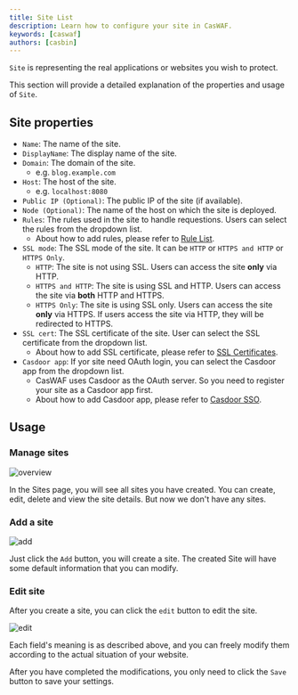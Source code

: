 ```yaml
---
title: Site List
description: Learn how to configure your site in CasWAF.
keywords: [caswaf]
authors: [casbin]
---
```


`Site` is representing the real applications or websites you wish to protect.

This section will provide a detailed explanation of the properties and usage of `Site`.

## Site properties

- `Name`: The name of the site.
- `DisplayName`: The display name of the site.
- `Domain`: The domain of the site.
  - e.g. `blog.example.com`
- `Host`: The host of the site.
  - e.g. `localhost:8080`
- `Public IP (Optional)`: The public IP of the site (if available).
- `Node (Optional)`: The name of the host on which the site is deployed.
- `Rules`: The rules used in the site to handle requestions. Users can select the rules from the dropdown list.
  - About how to add rules, please refer to [Rule List](/docs/rule).
- `SSL mode`: The SSL mode of the site. It can be `HTTP` or `HTTPS and HTTP` or `HTTPS Only`.
  - `HTTP`: The site is not using SSL. Users can access the site **only** via HTTP.
  - `HTTPS and HTTP`: The site is using SSL and HTTP. Users can access the site via **both** HTTP and HTTPS.
  - `HTTPS Only`: The site is using SSL only. Users can access the site **only** via HTTPS. If users access the site via HTTP, they will be redirected to HTTPS.
- `SSL cert`: The SSL certificate of the site. User can select the SSL certificate from the dropdown list.
  - About how to add SSL certificate, please refer to [SSL Certificates](/docs/cert).
- `Casdoor app`: If yor site need OAuth login, you can select the Casdoor app from the dropdown list.
  - CasWAF uses Casdoor as the OAuth server. So you need to register your site as a Casdoor app first.
  - About how to add Casdoor app, please refer to [Casdoor SSO](/docs/casdoor-sso).

## Usage

### Manage sites

![overview](/img/sites/sites.png)

In the Sites page, you will see all sites you have created. You can create, edit, delete and view the site details. But now we don't have any sites.

### Add a site

![add](/img/sites/addsite.png)

Just click the `Add` button, you will create a site. The created Site will have some default information that you can modify.

### Edit site

After you create a site, you can click the `edit` button to edit the site.

![edit](/img/sites/editsite.png)

Each field's meaning is as described above, and you can freely modify them according to the actual situation of your website.

After you have completed the modifications, you only need to click the `Save` button to save your settings.
